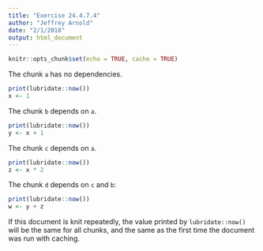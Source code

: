```yaml
---
title: "Exercise 24.4.7.4"
author: "Jeffrey Arnold"
date: "2/1/2018"
output: html_document
---
```


```r
knitr::opts_chunk$set(echo = TRUE, cache = TRUE)
```

The chunk `a` has no dependencies.
```r
print(lubridate::now())
x <- 1
```

The chunk `b` depends on `a`.
```r
print(lubridate::now())
y <- x + 1
```

The chunk `c` depends on `a`.
```r
print(lubridate::now())
z <- x * 2
```

The chunk `d` depends on `c` and `b`:
```r
print(lubridate::now())
w <- y + z
```

If this document is knit repeatedly, the value  printed by `lubridate::now()` will be the same for all chunks,
and the same as the first time the document was run with caching.
